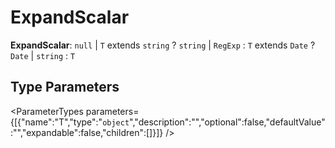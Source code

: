 
# ExpandScalar

 **ExpandScalar**: `null` \| `T` extends `string` ? `string` \| `RegExp` : `T` extends `Date` ? `Date` \| `string` : `T`

## Type Parameters

<ParameterTypes parameters={[{"name":"T","type":"`object`","description":"","optional":false,"defaultValue":"","expandable":false,"children":[]}]} />
